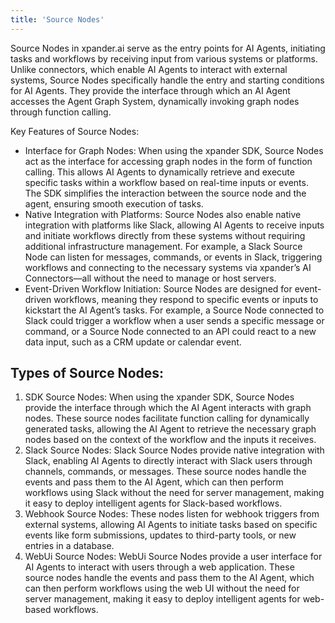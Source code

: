 ```yaml
---
title: 'Source Nodes'
---
```


Source Nodes in xpander.ai serve as the entry points for AI Agents, initiating tasks and workflows by receiving input from various systems or platforms. Unlike connectors, which enable AI Agents to interact with external systems, Source Nodes specifically handle the entry and starting conditions for AI Agents. They provide the interface through which an AI Agent accesses the Agent Graph System, dynamically invoking graph nodes through function calling.

Key Features of Source Nodes:

- Interface for Graph Nodes: When using the xpander SDK, Source Nodes act as the interface for accessing graph nodes in the form of function calling. This allows AI Agents to dynamically retrieve and execute specific tasks within a workflow based on real-time inputs or events. The SDK simplifies the interaction between the source node and the agent, ensuring smooth execution of tasks.
- Native Integration with Platforms: Source Nodes also enable native integration with platforms like Slack, allowing AI Agents to receive inputs and initiate workflows directly from these systems without requiring additional infrastructure management. For example, a Slack Source Node can listen for messages, commands, or events in Slack, triggering workflows and connecting to the necessary systems via xpander’s AI Connectors—all without the need to manage or host servers.
- Event-Driven Workflow Initiation: Source Nodes are designed for event-driven workflows, meaning they respond to specific events or inputs to kickstart the AI Agent’s tasks. For example, a Source Node connected to Slack could trigger a workflow when a user sends a specific message or command, or a Source Node connected to an API could react to a new data input, such as a CRM update or calendar event.

## Types of Source Nodes:

1. SDK Source Nodes: When using the xpander SDK, Source Nodes provide the interface through which the AI Agent interacts with graph nodes. These source nodes facilitate function calling for dynamically generated tasks, allowing the AI Agent to retrieve the necessary graph nodes based on the context of the workflow and the inputs it receives.
2. Slack Source Nodes: Slack Source Nodes provide native integration with Slack, enabling AI Agents to directly interact with Slack users through channels, commands, or messages. These source nodes handle the events and pass them to the AI Agent, which can then perform workflows using Slack without the need for server management, making it easy to deploy intelligent agents for Slack-based workflows.
3. Webhook Source Nodes: These nodes listen for webhook triggers from external systems, allowing AI Agents to initiate tasks based on specific events like form submissions, updates to third-party tools, or new entries in a database.
4. WebUi Source Nodes: WebUi Source Nodes provide a user interface for AI Agents to interact with users through a web application. These source nodes handle the events and pass them to the AI Agent, which can then perform workflows using the web UI without the need for server management, making it easy to deploy intelligent agents for web-based workflows.